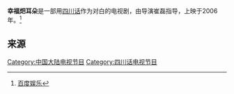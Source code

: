 {{全局僻字|𤆵|左“火”右“巴”，念"pā"}}
{{电视节目信息框
| 颜色       = orange
| 名称       = 幸福𤆵耳朵
| 图片       = Xfped.JPG
| 图说       = 幸福𤆵耳朵之《疯狂的别墅》开头图片
| 类型       = [[喜剧|喜剧]]
| 导演       = 崔磊
| 演出       = 媛凤 饰 凤姐<br />巴登 饰 𤆵哥<br />陈光中 饰 甘豇豆<br />王曾郅 饰 王宝器<br />田长青 饰 田菜农<br />李艳 饰 花喜鹊<br />杨亚男 饰 肥肠粉<br />李捷 饰 朴耳白<br />[[汪嘉杉|汪嘉杉]] 饰 铁公鸡
| 主题曲     = 《欢沁》
| 片尾曲     = 《我爱𤆵耳朵》
| 作曲       = [[林海|林海]]
| 国家       = {{PRC}}
| 地区       = [[四川省|四川省]]
| 语言       = [[汉语|汉语]]([[四川话|四川话]])
| 季数       = 6季
| 制片人     = 苟菲
| 监制       = 纪小荃
| 年份       = 2006年—今
| 每集长     = 40分钟左右
| 频道       = [[SCTV-3|SCTV-3]]
| 电视台     = [[四川电视台|四川电视台]]
| 首播国家   = {{PRC}}
| 首播地区   = [[四川省|四川省]]
| 制作公司   = [[四川电视台|四川电视台]][[四川电视台经济频道|经济频道]]
| 开始 = 2006年
| 结束 = 至今
}}

'''幸福𤆵耳朵'''是一部用[[四川话|四川话]]作为对白的电视剧，由导演崔磊指导，上映于2006年。<ref>[http://data.yule.baidu.com/tv/%D0%D2%B8%A3%B0%D2%B6%FA%B6%E4 百度娱乐]{{dead link|date=2018年2月 |bot=InternetArchiveBot |fix-attempted=yes }}</ref>

==来源==
{{reflist}}

[[Category:中国大陆电视节目|Category:中国大陆电视节目]]
[[Category:四川话电视节目|Category:四川话电视节目]]